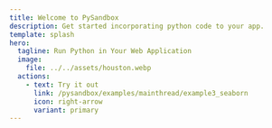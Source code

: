 ```yaml
---
title: Welcome to PySandbox
description: Get started incorporating python code to your app.
template: splash
hero:
  tagline: Run Python in Your Web Application
  image:
    file: ../../assets/houston.webp
  actions:
    - text: Try it out
      link: /pysandbox/examples/mainthread/example3_seaborn
      icon: right-arrow
      variant: primary
---
```



<CardGrid>
  <LinkCard
    title="Introduction"
    icon="pencil"
    href="/pysandbox/guides/introduction"
  />
  <LinkCard
    title="Examples"
    icon="add-document"
    href="/pysandbox/guides/examples"
  />
  <LinkCard
    title="Install"
    icon="setting"
    href="/pysandbox/guides/installation"
  />
  <LinkCard
    title="Documentation"
    icon="open-book"
    href="/pysandbox/references"
  />
</CardGrid>
